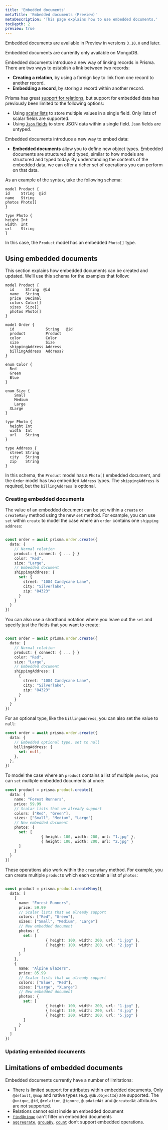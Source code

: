 ```yaml
---
title: 'Embedded documents'
metaTitle: 'Embedded documents (Preview)'
metaDescription: 'This page explains how to use embedded documents.'
tocDepth: 2
preview: true
---
```


<TopBlock>

<Admonition type="info">

Embedded documents are available in Preview in versions `3.10.0` and later.

</Admonition>

<Admonition type="warning">

Embedded documents are currently only available on MongoDB.

</Admonition>

Embedded documents introduce a new way of linking records in Prisma. There are two ways to establish a link between two records:

- **Creating a relation**, by using a foreign key to link from one record to another record.
- **Embedding a record**, by storing a record within another record.

Prisma has great [support for relations](/concepts/components/prisma-schema/relations), but support for embedded data has previously been limited to the following options:

- Using [scalar lists](/concepts/components/prisma-client/working-with-fields/working-with-scalar-lists-arrays) to store multiple values in a single field. Only lists of scalar fields are supported.
- Using [`Json` fields](/concepts/components/prisma-client/working-with-fields/working-with-json-fields) to store JSON data within a single field. `Json` fields are untyped.

Embedded documents introduce a new way to embed data:

- **Embedded documents** allow you to define new object types. Embedded documents are structured and typed, similar to how models are structured and typed today. By understanding the contents of the embedded data, we can offer a richer set of operations you can perform on that data.

As an example of the syntax, take the following schema:

```prisma file=schema.prisma
model Product {
id     String  @id
name   String
photos Photo[]
}

type Photo {
height Int
width  Int
url    String
}
```

In this case, the `Product` model has an embedded `Photo[]` type.

</TopBlock>

## Using embedded documents

This section explains how embedded documents can be created and updated. We’ll use this schema for the examples that follow:

```prisma file=schema.prisma
model Product {
  id     String  @id
  name   String
  price  Decimal
  colors Color[]
  sizes  Size[]
  photos Photo[]
}

model Order {
  id              String   @id
  product         Product
  color           Color
  size            Size
  shippingAddress Address
  billingAddress  Address?
}

enum Color {
  Red
  Green
  Blue
}

enum Size {
	Small
	Medium
	Large
  XLarge
}

type Photo {
  height Int
  width  Int
  url    String
}

type Address {
  street String
  city   String
  zip    String
}
```

In this schema, the `Product` model has a `Photo[]` embedded document, and the `Order` model has two embedded `Address` types. The `shippingAddress` is required, but the `billingAddress` is optional.

### Creating embedded documents

The value of an embedded document can be set within a `create` or `createMany` method using the new `set` method. For example, you can use `set` within `create` to model the case where an `order` contains one `shipping address`:

```ts

const order = await prisma.order.create({
  data: {
    // Normal relation
    product: { connect: { ... } }
    color: "Red",
    size: "Large",
    // Embedded document
    shippingAddress: {
      set: {
        street: "1084 Candycane Lane",
        city: "Silverlake",
        zip: "84323"
      }
    }
  }
})

```

You can also use a shorthand notation where you leave out the `set` and specify just the fields that you want to create:

```ts

const order = await prisma.order.create({
  data: {
    // Normal relation
    product: { connect: { ... } }
    color: "Red",
    size: "Large",
    // Embedded document
    shippingAddress: {
      {
        street: "1084 Candycane Lane",
        city: "Silverlake",
        zip: "84323"
      }
    }
  }
})

```

For an optional type, like the `billingAddress`, you can also set the value to `null`:

```ts
const order = await prisma.order.create({
  data: {
    // Embedded optional type, set to null
    billingAddress: {
      set: null,
    },
  },
})
```

To model the case where an `product` contains a list of multiple `photos`, you can `set` multiple embedded documents at once:

```ts
const product = prisma.product.create({
  data: {
    name: "Forest Runners",
    price: 59.99
    // Scalar lists that we already support
    colors: ["Red", "Green"],
    sizes: ["Small", "Medium", "Large"]
    // New embedded document
    photos: {
      set: [
				{ height: 100, width: 200, url: "1.jpg" },
				{ height: 100, width: 200, url: "2.jpg" }
      ]
    }
  }
})
```

These operations also work within the `createMany` method. For example, you can create multiple `product`s which each contain a list of `photos`:

```ts

const product = prisma.product.createMany({
  data: [
    {
      name: "Forest Runners",
      price: 59.99
      // Scalar lists that we already support
      colors: ["Red", "Green"],
      sizes: ["Small", "Medium", "Large"]
      // New embedded document
      photos: {
        set: [
				  { height: 100, width: 200, url: "1.jpg" },
				  { height: 100, width: 200, url: "2.jpg" }
        ]
      }
    },
    {
      name: "Alpine Blazers",
      price: 85.99
      // Scalar lists that we already support
      colors: ["Blue", "Red"],
      sizes: ["Large", "XLarge"]
      // New embedded document
      photos: {
        set: [
				  { height: 100, width: 200, url: "1.jpg" },
				  { height: 150, width: 200, url: "4.jpg" }
				  { height: 200, width: 200, url: "5.jpg" }
        ]
      }
    }
  ]
})
```

### Updating embedded documents

## Limitations of embedded documents

Embedded documents currently have a number of limitations:

- There is limited support for [attributes](/reference/api-reference/prisma-schema-reference#attributes) within embedded documents. Only `@default`, `@map` and native types (e.g. `@db.ObjectId`) are supported. The `@unique`, `@id`, `@relation`, `@ignore`, `@updatedAt` and `@createdAt` attributes are not supported.
- Relations cannot exist inside an embedded document
- [`findUnique`](/reference/api-reference/prisma-client-reference#findunique) can't filter on embedded documents
- [`aggregrate`](/concepts/components/prisma-client/aggregation-grouping-summarizing#aggregate), [`groupBy`](/concepts/components/prisma-client/aggregation-grouping-summarizing#group-by), [`count`](/concepts/components/prisma-client/aggregation-grouping-summarizing#count) don’t support embedded operations.
